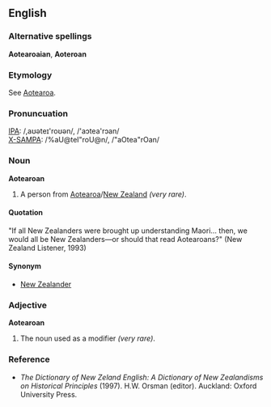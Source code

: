==English==

===Alternative spellings===
'''Aotearoaian''', '''Aoteroan'''

===Etymology===
See [[Aotearoa]].

===Pronuncuation===
[[w:International Phonetic Alphabet|IPA]]: /&#44;&#97;&#650;&#601;&#116;&#101;&#618;&#39;&#114;&#111;&#650;&#601;&#110;/, /&#39;&#97;&#596;&#116;&#101;&#97;&#39;&#114;&#596;&#97;&#110;/<br>
[[w:X-SAMPA|X-SAMPA]]: /%aU@teI"roU@n/, /"aOtea"rOan/ <br>

===Noun===
'''Aotearoan'''
#A person from [[Aotearoa]]/[[New Zealand]] ''(very rare)''.

====Quotation====
"If all New Zealanders were brought up understanding Maori... then, we would all be New Zealanders&mdash;or should that read Aotearoans?" (New Zealand Listener, 1993)

====Synonym====
*[[New Zealander]]

===Adjective===
'''Aotearoan'''
#The noun used as a modifier ''(very rare)''.

===Reference===
*''The Dictionary of New Zeland English: A Dictionary of New Zealandisms on Historical Principles'' (1997). H.W. Orsman (editor). Auckland: Oxford University Press.